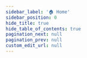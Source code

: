 ---
sidebar_label: '🏠 Home'
sidebar_position: 0
hide_title: true
hide_table_of_contents: true
pagination_next: null
pagination_prev: null
custom_edit_url: null
---

<Home />


